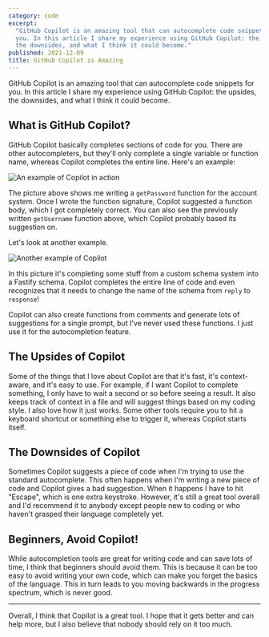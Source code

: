 ```yaml
---
category: code
excerpt:
  "GitHub Copilot is an amazing tool that can autocomplete code snippets for
  you. In this article I share my experience using GitHub Copilot: the upsides,
  the downsides, and what I think it could become."
published: 2021-12-09
title: GitHub Copilot is Amazing
---
```



GitHub Copilot is an amazing tool that can autocomplete code snippets for you.
In this article I share my experience using GitHub Copilot: the upsides, the
downsides, and what I think it could become.

## What is GitHub Copilot?

GitHub Copilot basically completes sections of code for you. There are other
autocompleters, but they'll only complete a single variable or function name,
whereas Copilot completes the entire line. Here's an example:

<img alt="An example of Copilot in action" src={account} />

The picture above shows me writing a `getPassword` function for the account
system. Once I wrote the function signature, Copilot suggested a function body,
which I got completely correct. You can also see the previously written
`getUsername` function above, which Copilot probably based its suggestion on.

Let's look at another example.

<img alt="Another example of Copilot" src={schema} />

In this picture it's completing some stuff from a custom schema system into a
Fastify schema. Copilot completes the entire line of code and even recognizes
that it needs to change the name of the schema from `reply` to `response`!

Copilot can also create functions from comments and generate lots of suggestions
for a single prompt, but I've never used these functions. I just use it for the
autocompletion feature.

## The Upsides of Copilot

Some of the things that I love about Copilot are that it's fast, it's
context-aware, and it's easy to use. For example, if I want Copilot to complete
something, I only have to wait a second or so before seeing a result. It also
keeps track of context in a file and will suggest things based on my coding
style. I also love how it just works. Some other tools require you to hit a
keyboard shortcut or something else to trigger it, whereas Copilot starts
itself.

## The Downsides of Copilot

Sometimes Copilot suggests a piece of code when I'm trying to use the standard
autocomplete. This often happens when I'm writing a new piece of code and
Copilot gives a bad suggestion. When it happens I have to hit "Escape", which is
one extra keystroke. However, it's still a great tool overall and I'd recommend
it to anybody except people new to coding or who haven't grasped their language
completely yet.

## Beginners, Avoid Copilot!

While autocompletion tools are great for writing code and can save lots of time,
I think that beginners should avoid them. This is because it can be too easy to
avoid writing your own code, which can make you forget the basics of the
language. This in turn leads to you moving backwards in the progress spectrum,
which is never good.

---

Overall, I think that Copilot is a great tool. I hope that it gets better and
can help more, but I also believe that nobody should rely on it too much.

[1]: https://copilot.github.com/
